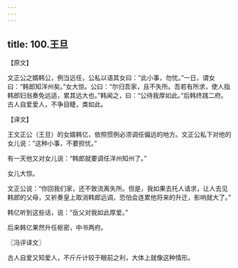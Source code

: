 ```yaml
---
---
---
```

title: 100.王旦
---



【原文】

文正公之婿韩公，例当远任，公私以语其女曰：“此小事，勿忧。”一日，谓女曰：“韩郎知洋州矣。”女大惊。公曰：“尔归吾家，且不失所。吾若有所求，使人指韩郎妇翁奏免远适，累其远大也。”韩闻之，曰：“公待我厚如此。”后韩终践二府。古人自爱爱人，不争目睫，类如此。

【译文】

王文正公（王旦）的女婿韩亿，依照惯例必须调任偏远的地方。文正公私下对他的女儿说：“这种小事，不要担忧。”

有一天他又对女儿说：“韩郎就要调任洋州知州了。”

女儿大惊。

文正公说：“你回我们家，还不致流离失所。但是，我如果去托人请求，让人去见韩郎的父母，又祈奏皇上取消韩郎远调，恐怕会连累他将来的升迁，影响就大了。”

韩亿听到这些话，说：“岳父对我如此厚爱。”

后来韩亿果然升任枢密，中书两府。

〖冯评译文〗

古人自爱又知爱人，不斤斤计较于眼前之利，大体上就像这种情形。